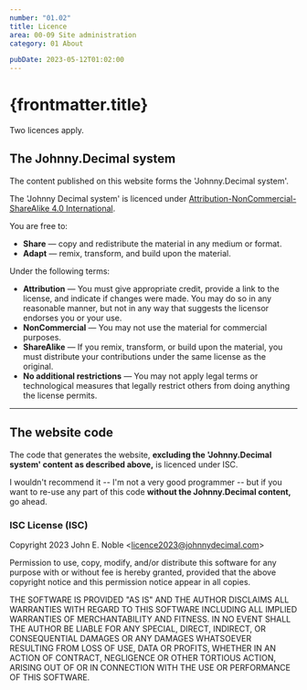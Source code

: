 ```yaml
---
number: "01.02"
title: Licence
area: 00-09 Site administration
category: 01 About

pubDate: 2023-05-12T01:02:00
---
```



# {frontmatter.title}

Two licences apply.

## The Johnny.Decimal system

The content published on this website forms the 'Johnny.Decimal system'.

The 'Johnny Decimal system' is licenced under [Attribution-NonCommercial-ShareAlike 4.0 International](https://creativecommons.org/licenses/by-nc-sa/4.0/?ref=chooser-v1).

You are free to:

- **Share** — copy and redistribute the material in any medium or format.
- **Adapt** — remix, transform, and build upon the material.

Under the following terms:

- **Attribution** — You must give appropriate credit, provide a link to the license, and indicate if changes were made. You may do so in any reasonable manner, but not in any way that suggests the licensor endorses you or your use.
- **NonCommercial** — You may not use the material for commercial purposes.
- **ShareAlike** — If you remix, transform, or build upon the material, you must distribute your contributions under the same license as the original.
- **No additional restrictions** — You may not apply legal terms or technological measures that legally restrict others from doing anything the license permits.

---

## The website code

The code that generates the website, **excluding the 'Johnny.Decimal system' content as described above,** is licenced under ISC.

I wouldn't recommend it -- I'm not a very good programmer -- but if you want to re-use any part of this code **without the Johnny.Decimal content,** go ahead.

### ISC License (ISC)

Copyright 2023 John E. Noble &lt;licence2023@johnnydecimal.com&gt;

Permission to use, copy, modify, and/or distribute this software for any purpose with or without fee is hereby granted, provided that the above copyright notice and this permission notice appear in all copies.

THE SOFTWARE IS PROVIDED "AS IS" AND THE AUTHOR DISCLAIMS ALL WARRANTIES WITH REGARD TO THIS SOFTWARE INCLUDING ALL IMPLIED WARRANTIES OF MERCHANTABILITY AND FITNESS. IN NO EVENT SHALL THE AUTHOR BE LIABLE FOR ANY SPECIAL, DIRECT, INDIRECT, OR CONSEQUENTIAL DAMAGES OR ANY DAMAGES WHATSOEVER RESULTING FROM LOSS OF USE, DATA OR PROFITS, WHETHER IN AN ACTION OF CONTRACT, NEGLIGENCE OR OTHER TORTIOUS ACTION, ARISING OUT OF OR IN CONNECTION WITH THE USE OR PERFORMANCE OF THIS SOFTWARE.
